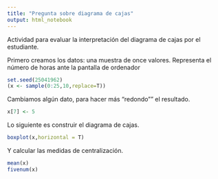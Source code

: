 ```yaml
---
title: "Pregunta sobre diagrama de cajas"
output: html_notebook
---
```


Actividad para evaluar la interpretación del diagrama de cajas por el estudiante.

Primero creamos los datos: una muestra de once valores. Representa el número de horas ante la pantalla de ordenador

```r
set.seed(25041962)
(x <- sample(0:25,10,replace=T))
```

Cambiamos algún dato, para hacer más "redondo"" el resultado.

```r
x[7] <- 5
```

Lo siguiente es construir el diagrama de cajas.

```r
boxplot(x,horizontal = T)
```

Y calcular las medidas de centralización.

```r
mean(x)
fivenum(x)

```


